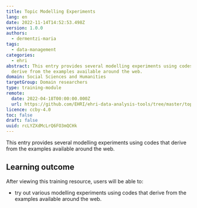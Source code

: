 ```yaml
---
title: Topic Modelling Experiments
lang: en
date: 2022-11-14T14:52:53.498Z
version: 1.0.0
authors:
  - dermentzi-maria
tags:
  - data-management
categories:
  - ehri
abstract: This entry provides several modelling experiments using codes that
  derive from the examples available around the web.
domain: Social Sciences and Humanities
targetGroup: Domain researchers
type: training-module
remote:
  date: 2022-04-18T00:00:00.000Z
  url: https://github.com/EHRI/ehri-data-analysis-tools/tree/master/topic-modelling
licence: ccby-4.0
toc: false
draft: false
uuid: rcLYZXdMcLrQ6FO3mQCHk
---
```

This entry provides several modelling experiments using codes that derive from the examples available around the web.

## L﻿earning outcome

A﻿fter viewing this training resource, users will be able to:

- try out various modelling experiments using codes that derive from the examples available around the web.

<ExternalResource title="Interested in learning more?" subtitle="Check out Topic Modelling Experiments" url="https://github.com/EHRI/ehri-data-analysis-tools/tree/master/topic-modelling" />